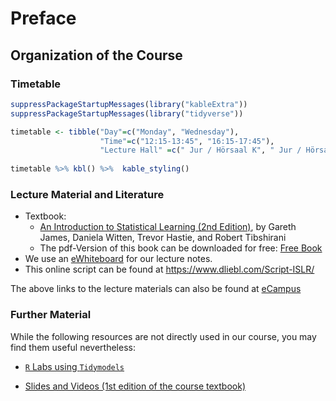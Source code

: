 # Preface {-}

## Organization of the Course {-} 

### Timetable {-}

```r
suppressPackageStartupMessages(library("kableExtra"))
suppressPackageStartupMessages(library("tidyverse"))

timetable <- tibble("Day"=c("Monday", "Wednesday"),
                    "Time"=c("12:15-13:45", "16:15-17:45"),
                    "Lecture Hall" =c("	Jur / Hörsaal K", "	Jur / Hörsaal K"))
           
timetable %>% kbl() %>%  kable_styling()
```




### Lecture Material and Literature {-}


* Textbook: 
  * [An Introduction to Statistical Learning (2nd Edition)](https://www.statlearning.com/), by Gareth James, Daniela Witten, Trevor Hastie, and Robert Tibshirani
  * The pdf-Version of this book can be downloaded for free: [Free Book](https://hastie.su.domains/ISLR2/ISLRv2_website.pdf)  
* We use an [eWhiteboard](https://uni-bonn.sciebo.de/s/qdGFYfqMno0QfzX) for our lecture notes.
* This online script can be found at [https://www.dliebl.com/Script-ISLR/](https://www.dliebl.com/Script-ISLR/)

The above links to the lecture materials can also be found at [eCampus](https://ecampus.uni-bonn.de/goto_ecampus_crs_2700628.html)


### Further Material

While the following resources are not directly used in our course, you may find them useful nevertheless: 

* [`R` Labs using `Tidymodels`](https://emilhvitfeldt.github.io/ISLR-tidymodels-labs/index.html)

* [Slides and Videos (1st edition of the course textbook)](https://www.dataschool.io/15-hours-of-expert-machine-learning-videos/)



